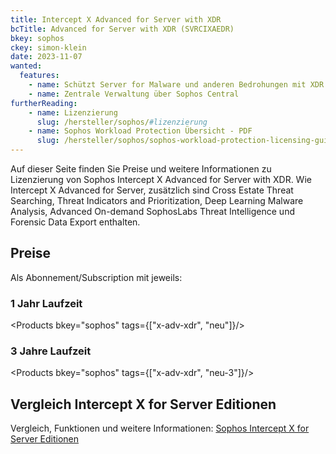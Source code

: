 ```yaml
---
title: Intercept X Advanced for Server with XDR
bcTitle: Advanced for Server with XDR (SVRCIXAEDR)
bkey: sophos
ckey: simon-klein
date: 2023-11-07
wanted:
  features:
    - name: Schützt Server for Malware und anderen Bedrohungen mit XDR
    - name: Zentrale Verwaltung über Sophos Central
furtherReading:
    - name: Lizenzierung
      slug: /hersteller/sophos/#lizenzierung
    - name: Sophos Workload Protection Übersicht - PDF
      slug: /hersteller/sophos/sophos-workload-protection-licensing-guide-de.pdf
---
```



<Intro>

 Auf dieser Seite finden Sie Preise und weitere Informationen zu Lizenzierung von Sophos Intercept X Advanced for Server with XDR. Wie Intercept X Advanced for Server, zusätzlich sind Cross Estate Threat Searching, Threat Indicators and Prioritization, Deep Learning Malware Analysis, Advanced On-demand SophosLabs Threat Intelligence und Forensic Data Export enthalten.

</Intro>

<TOC />



## Preise

Als Abonnement/Subscription mit jeweils:

### 1 Jahr Laufzeit

<Products bkey="sophos" tags={["x-adv-xdr", "neu"]}/>


### 3 Jahre Laufzeit

<Products bkey="sophos" tags={["x-adv-xdr", "neu-3"]}/>


## Vergleich Intercept X for Server Editionen

  Vergleich, Funktionen und weitere Informationen: [Sophos Intercept X for Server Editionen](/hersteller/sophos/sophos-workload-protection-licensing-guide-de.pdf)
